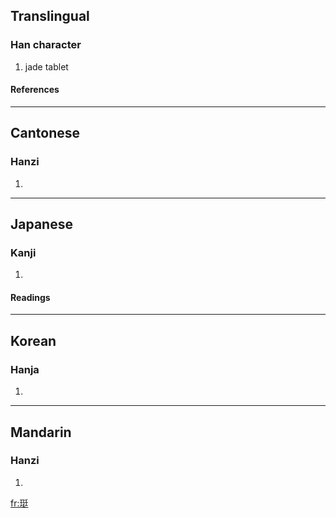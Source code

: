 ==Translingual==
===Han character===
{{Han char|rn=96|rad=玉|as=07|sn=11|four=1214<sub>1</sub>|canj=一土弓大土 (MGNKG)}}
# jade tablet
====References====
{{Han ref|kx=0732.190|dkj=21001|dj=1143.160|hdz=21111.110|uh=73FD|ud=29693|bh=D670|bd=54896}}

----
==Cantonese==
===Hanzi===
{{yue-hanzi|jyut=|y=ting5}}
# {{defn|Cantonese}}

----
==Japanese==
===Kanji===
{{ja-kanji|grade=|rs=玉07}}
# {{defn|Japanese}} 
====Readings====
{{ja-readings|on=[[てい]] (tei), [[ちょう]] (chō)|kun=}}

----
==Korean==
===Hanja===
{{ko-hanja|hangeul=정|eumhun=|rv=jeong|mr=chŏng|y=ceng}}
# {{defn|Korean}}

----
==Mandarin==
===Hanzi===
{{cmn-hanzi|pin=[[tǐng]] (ting3)|wg=t'ing<sup>3</sup>}}
# {{defn|Mandarin}}

[[fr:珽]]